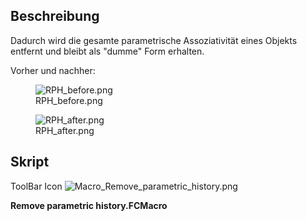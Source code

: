 <languages/>
{{Macro/de
|Name=Parametrische Historie entfernen
|Icon=Macro_Remove_parametric_history.png
|Description=Dadurch wird die gesamte parametrische Assoziativität eines Objekts entfernt und bleibt als "dumme" Form erhalten
|Author=Yorik
|Version=0.1
|Date=2011-08-01
|FCVersion=Alle
|Download=[https://wiki.freecad.org/images/b/b7/Macro_Remove_parametric_history.png Werkzeugleisten-Symbol]
}}

==Beschreibung==
Dadurch wird die gesamte parametrische Assoziativität eines Objekts entfernt und bleibt als "dumme" Form erhalten.

Vorher und nachher:

[[File:RPH_before.png]]

[[File:RPH_after.png]]

<span id="Script"></span>
==Skript==

ToolBar Icon [[Image:Macro_Remove_parametric_history.png]]

'''Remove parametric history.FCMacro'''

{{MacroCode|code=

originalObject = FreeCAD.ActiveDocument.ActiveObject
newShape = originalObject.Shape.copy()
newName = FreeCAD.ActiveDocument.ActiveObject.Name
FreeCAD.ActiveDocument.removeObject(newName)
newObject = FreeCAD.ActiveDocument.addObject("Part::Feature",newName)
newObject.Shape = newShape

}}
{{clear}}